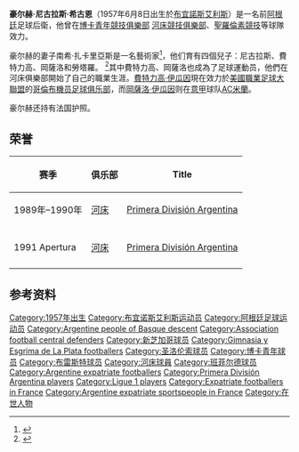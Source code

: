 {{Infobox football biography
 | name =豪尔赫·希古恩
 | image = 
 | fullname = 豪尔赫·尼古拉斯·希古恩
 | height = 
  | birth_date  = {{Birth date and age|1957|6|8}}
 | birth_place = [[阿根廷|阿根廷]][[布宜诺斯艾利斯|布宜诺斯艾利斯]]
 | currentclub  = 
 | clubnumber = 
 | position = [[defender_(football)|Defender]]
 | youthyears1 = 
 | youthclubs1 = 
 |  years1 = 1976-1980
| years2 = 1981-1982
| years3 = 1982-1986
| years4 = 1986-1987
| years5 = 1987-1988
| years6 = 1988-1991
| years7 = 1992
 |  clubs1 = [[新芝加哥竞技俱乐部|新芝加哥]]
| clubs2 = [[拉普拉塔体操击剑俱乐部|Gimnasia de La Plata]]
| clubs3 = [[圣洛伦索竞技|圣洛伦索竞技]]
| clubs4 = [[博卡青年竞技俱乐部|博卡青年]]
| clubs5 = [[布雷斯特足球俱乐部|布雷斯特]]
| clubs6 = [[河床竞技俱乐部|河床]]
| clubs7 = [[班菲尔德竞技俱乐部|班菲尔德]]

 | caps1 = 110
| caps2 = 78
| caps3 = 97
| caps4 = 59
| caps5 = 33
| caps6 = 131
| caps7 = 2
|  totalcaps = 477
| goals1 = 5
| goals2 = 4
| goals3 = 9
| goals4 = 5
| goals5 = 1
| goals6 = 7
| goals7 = 0
|  totalgoals = 30
 | pcupdate = 2007年7月
}}

'''豪尔赫·尼古拉斯·希古恩'''（1957年6月8日出生於[[布宜諾斯艾利斯|布宜諾斯艾利斯]]）是一名前[[阿根廷|阿根廷]]足球后衛，他曾在[[博卡青年競技俱樂部|博卡青年競技俱樂部]]
[[河床競技俱樂部|河床競技俱樂部]]、[[聖羅倫素競技|聖羅倫素競技]]等球隊效力。

豪尔赫的妻子南希·扎卡里亞斯是一名藝術家<ref>{{Cite web |url=http://alma1957alma.spaces.live.com/ |title=Alma 1957 |access-date=2014-07-01 |archive-date=2012-07-10 |archive-url=https://archive.is/20120710085134/http://alma1957alma.spaces.live.com/ |dead-url=yes }}</ref>，他们育有四個兒子：尼古拉斯、費特力高、岡薩洛和勞塔羅。 <ref>{{Cite web |url=http://old.clarin.com/diario/2006/12/04/deportes/d-02001.htm |title=Federico ganó el duelo de los hermanos Higuaín |accessdate=2014-07-01 |archive-date=2015-01-06 |archive-url=https://web.archive.org/web/20150106081137/http://old.clarin.com/diario/2006/12/04/deportes/d-02001.htm |dead-url=no }}</ref>其中費特力高、岡薩洛也成為了足球運動员，他們在河床俱樂部開始了自己的職業生涯。[[費特力高·伊瓜因|費特力高·伊瓜因]]現在效力於[[美國職業足球大聯盟|美國職業足球大聯盟]]的[[哥倫布機员足球俱乐部|哥倫布機员足球俱乐部]]，而[[岡薩洛·伊瓜因|岡薩洛·伊瓜因]]则在[[意甲|意甲]]球队[[AC米蘭|AC米蘭]]。

豪尔赫还持有法国护照。

==荣誉==
{| class="wikitable"
!赛季
!俱乐部
!Title
|-
|1989年–1990年||{{flagicon|Argentina}} [[河床竞技俱乐部|河床]]|| [[Primera_División_Argentina|Primera División Argentina]]
|-
|-
|1991 Apertura||{{flagicon|Argentina}} [[河床竞技俱乐部|河床]]|| [[Primera_División_Argentina|Primera División Argentina]]
|-
|}

==参考资料==
{{Reflist}}

{{DEFAULTSORT:Higuain, Jorge}}
[[Category:1957年出生|Category:1957年出生]]
[[Category:布宜诺斯艾利斯运动员|Category:布宜诺斯艾利斯运动员]]
[[Category:阿根廷足球运动员|Category:阿根廷足球运动员]]
[[Category:Argentine_people_of_Basque_descent|Category:Argentine people of Basque descent]]
[[Category:Association_football_central_defenders|Category:Association football central defenders]]
[[Category:新芝加哥球员|Category:新芝加哥球员]]
[[Category:Gimnasia_y_Esgrima_de_La_Plata_footballers|Category:Gimnasia y Esgrima de La Plata footballers]]
[[Category:圣洛伦索球员|Category:圣洛伦索球员]]
[[Category:博卡青年球员|Category:博卡青年球员]]
[[Category:布雷斯特球员|Category:布雷斯特球员]]
[[Category:河床球員|Category:河床球員]]
[[Category:班菲尔德球员|Category:班菲尔德球员]]
[[Category:Argentine_expatriate_footballers|Category:Argentine expatriate footballers]]
[[Category:Primera_División_Argentina_players|Category:Primera División Argentina players]]
[[Category:Ligue_1_players|Category:Ligue 1 players]]
[[Category:Expatriate_footballers_in_France|Category:Expatriate footballers in France]]
[[Category:Argentine_expatriate_sportspeople_in_France|Category:Argentine expatriate sportspeople in France]]
[[Category:在世人物|Category:在世人物]]